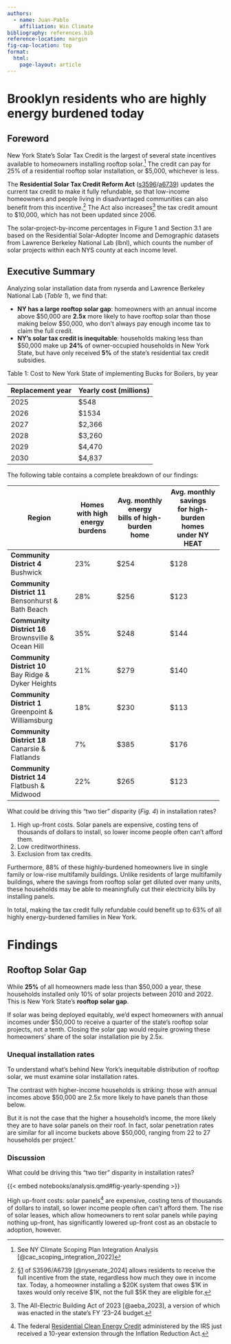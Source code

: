 ```yaml
---
authors:
  - name: Juan-Pablo
    affiliation: Win Climate
bibliography: references.bib
reference-location: margin
fig-cap-location: top
format:
  html:
    page-layout: article
---
```


# Brooklyn residents who are highly energy burdened today

## Foreword

New York State’s Solar Tax Credit is the largest of several state incentives available to homeowners installing rooftop solar.[^1] The credit can pay for 25% of a residential rooftop solar installation, or $5,000, whichever is less.

[^1]: See NY Climate Scoping Plan Integration Analysis [@cac_scoping_integration_2022]

The **Residential Solar Tax Credit Reform Act** ([s3596]()/[a6739]()) updates the current tax credit to make it fully refundable, so that low-income homeowners and people living in disadvantaged communities can also benefit from this incentive.[^2] The Act also increases[^3] the tax credit amount to $10,000, which has not been updated since 2006.

[^2]: [§1]() of S3596/A6739 [@nysenate_2024] allows residents to receive the full incentive from the state, regardless how much they owe in income tax. Today, a homeowner installing a $20K system that owes $1K in taxes would only receive $1K, not the full $5K they are eligible for.

[^3]: The All-Electric Building Act of 2023 [@aeba_2023], a version of which was enacted in the state’s FY ’23–24 budget.

The solar-project-by-income percentages in Figure 1 and Section 3.1 are based on the Residential Solar-Adopter Income and Demographic datasets from Lawrence Berkeley National Lab (lbnl), which counts the number of solar projects within each NYS county at each income level.

## Executive Summary

Analyzing solar installation data from nyserda and Lawrence Berkeley National Lab (*Table 1*), we find that:


-   **NY has a large rooftop solar gap**: homeowners with an annual income above $50,000 are **2.5x** more likely to have rooftop solar than those making below $50,000, who don’t always pay enough income tax to claim the full credit.
-   **NY’s solar tax credit is inequitable**: households making less than $50,000 make up **24%** of owner-occupied households in New York State, but have only received **5%** of the state’s residential tax credit subsidies.

::: column-margin
Table 1: Cost to New York State of implementing Bucks for Boilers, by year\

| Replacement year | Yearly cost (millions) |
|------------------|------------------------|
| 2025             | $548                  |
| 2026             | $1534                 |
| 2027             | $2,366                |
| 2028             | $3,260                |
| 2029             | $4,470                |
| 2030             | $4,837                |
:::

The following table contains a complete breakdown of our findings:

+-----------------------------+-------------------+------------------------+------------------------+
| Region                      | Homes with high \ | Avg. monthly energy\   | Avg. monthly savings\  |
|                             | energy burdens    | bills of high-burden \ | for high-burden homes\ |
|                             |                   | home                   | under NY HEAT          |
+=============================+===================+========================+========================+
| **Community District 4**\   | 23%               | $254                   | $128                   |
| Bushwick                    |                   |                        |                        |
+-----------------------------+-------------------+------------------------+------------------------+
| **Community District 11**\  | 28%               | $256                   | $123                   |
| Bensonhurst & Bath Beach    |                   |                        |                        |
+-----------------------------+-------------------+------------------------+------------------------+
| **Community District 16**\  | 35%               | $248                   | $144                   |
| Brownsville & Ocean Hill    |                   |                        |                        |
+-----------------------------+-------------------+------------------------+------------------------+
| **Community District 10**\  | 21%               | $279                   | $140                   |
| Bay Ridge & Dyker Heights   |                   |                        |                        |
+-----------------------------+-------------------+------------------------+------------------------+
| **Community District 1**\   | 18%               | $230                   | $113                   |
| Greenpoint & Williamsburg   |                   |                        |                        |
+-----------------------------+-------------------+------------------------+------------------------+
| **Community District 18**\  | 7%                | $385                   | $176                   |
| Canarsie & Flatlands        |                   |                        |                        |
+-----------------------------+-------------------+------------------------+------------------------+
| **Community District 14**\  | 22%               | $265                   | $123                   |
| Flatbush & Midwood          |                   |                        |                        |
+-----------------------------+-------------------+------------------------+------------------------+

What could be driving this “two tier” disparity (*Fig. 4*) in installation rates?

1.  High up-front costs. Solar panels are expensive, costing tens of thousands of dollars to install, so lower income people often can’t afford them.
2.  Low creditworthiness.
3.  Exclusion from tax credits.

Furthermore, 88% of these highly-burdened homeowners live in single family or low-rise multifamily buildings. Unlike residents of large multifamily buildings, where the savings from rooftop solar get diluted over many units, these households may be able to meaningfully cut their electricity bills by installing panels.

In total, making the tax credit fully refundable could benefit up to 63% of all highly energy-burdened families in New York.

# Findings

## Rooftop Solar Gap

While **25%** of all homeowners made less than $50,000 a year, these households installed only 10% of solar projects between 2010 and 2022. This is New York State’s **rooftop solar gap**.

If solar was being deployed equitably, we’d expect homeowners with annual incomes under $50,000 to receive a quarter of the state’s rooftop solar projects, not a tenth. Closing the solar gap would require growing these homeowners’ share of the solar installation pie by 2.5x.

### Unequal installation rates

To understand what’s behind New York’s inequitable distribution of rooftop solar, we must examine solar installation rates.

The contrast with higher-income households is striking: those with annual incomes above $50,000 are 2.5x more likely to have panels than those below.

But it is not the case that the higher a household’s income, the more likely they are to have solar panels on their roof. In fact, solar penetration rates are similar for all income buckets above $50,000, ranging from 22 to 27 households per project.'

### Discussion

What could be driving this “two tier” disparity in installation rates?

::: column-margin
{{< embed notebooks/analysis.qmd#fig-yearly-spending >}}
:::

High up-front costs: solar panels[^4] are expensive, costing tens of thousands of dollars to install, so lower income people often can’t afford them. The rise of solar leases, which allow homeowners to rent solar panels while paying nothing up-front, has significantly lowered up-front cost as an obstacle to adoption, however.

[^4]: The federal [Residential Clean Energy Credit]() administered by the IRS just received a 10-year extension through the Inflation Reduction Act.
